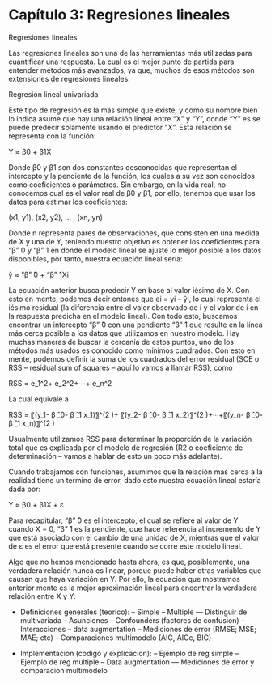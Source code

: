 # Capítulo 3: Regresiones lineales

Regresiones lineales

Las regresiones lineales son una de las herramientas más utilizadas para cuantificar una respuesta. La cual es el mejor punto de partida para entender métodos más avanzados, ya que, muchos de esos métodos son extensiones de regresiones lineales.

Regresión lineal univariada

Este tipo de regresión es la más simple que existe, y como su nombre bien lo indica asume que hay una relación lineal entre “X” y “Y”, donde “Y” es se puede predecir solamente usando el predictor “X”. Esta relación se representa con la función:

Y ≈ β0 + β1X

Donde β0 y β1 son dos constantes desconocidas que representan el intercepto y la pendiente de la función, los cuales a su vez son conocidos como coeficientes o parámetros. Sin embargo, en la vida real, no conocemos cual es el valor real de β0 y β1, por ello, tenemos que usar los datos para estimar los coeficientes:

(x1, y1), (x2, y2), … , (xn, yn)

Donde n representa pares de observaciones, que consisten en una medida de X y una de Y, teniendo nuestro objetivo es obtener los coeficientes para "β"  ̂0 y "β"  ̂1 en donde el modelo lineal se ajuste lo mejor posible a los datos disponibles, por tanto, nuestra ecuación lineal sería: 

ŷ ≈ "β"  ̂0 + "β"  ̂1Xi

La ecuación anterior busca predecir Y en base al valor iésimo de X. Con esto en mente, podemos decir entones que ei = yi – ŷi, lo cual representa el iésimo residual (la diferencia entre el valor observado de i y el valor de i en la respuesta predicha en el modelo lineal). Con todo esto, buscamos encontrar un intercepto "β"  ̂0 con una pendiente "β"  ̂1 que resulte en la línea más cerca posible a los datos que utilizamos en nuestro modelo. Hay muchas maneras de buscar la cercanía de estos puntos, uno de los métodos más usados es conocido como mínimos cuadrados. Con esto en mente, podemos definir la suma de los cuadrados del error residual (SCE o RSS – residual sum of squares – aquí lo vamos a llamar RSS), como

RSS = e_1^2+ e_2^2+⋯+ e_n^2

La cual equivale a

RSS = 〖(y_1- β ̂_0- β ̂_1 x_1)〗^(2 )+ 〖(y_2- β ̂_0- β ̂_1 x_2)〗^(2 )+⋯+〖(y_n- β ̂_0- β ̂_1 x_n)〗^(2 )

Usualmente utilizamos RSS para determinar la proporción de la variación total que es explicada por el modelo de regresión (R2 o coeficiente de determinación – vamos a hablar de esto un poco más adelante).

Cuando trabajamos con funciones, asumimos que la relación mas cerca a la realidad tiene un termino de error, dado esto nuestra ecuación lineal estaría dada por:

Y ≈ β0 + β1X + ε

Para recapitular, "β"  ̂0 es el intercepto, el cual se refiere al valor de Y cuando X = 0, "β"  ̂1 es la pendiente, que hace referencia al incremento de Y que está asociado con el cambio de una unidad de X, mientras que el valor de ε es el error que está presente cuando se corre este modelo lineal.

Algo que no hemos mencionado hasta ahora, es que, posiblemente, una verdadera relación nunca es linear, porque puede haber otras variables que causan que haya variación en Y. Por ello, la ecuación que mostramos anterior mente es la mejor aproximación lineal para encontrar la verdadera relación entre X y Y.

  
   


- Definiciones generales (teorico):
-- Simple
-- Multiple
--- Distinguir de multivariada
-- Asunciones
-- Confounders (factores de confusion)
-- Interacciones
-- data augmentation
-- Mediciones de error (RMSE; MSE; MAE; etc)
-- Comparaciones multimodelo (AIC, AICc, BIC)

- Implementacion (codigo y explicacion):
-- Ejemplo de reg simple
-- Ejemplo de reg multiple
-- Data augmentation
--- Mediciones de error y comparacion multimodelo
